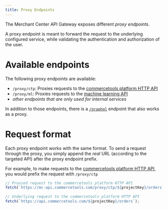 ```yaml
---
title: Proxy Endpoints
---
```


The Merchant Center API Gateway exposes different _proxy endpoints_.

A proxy endpoint is meant to forward the request to the underlying configured service, while validating the authentication and authorization of the user.

# Available endpoints

The following proxy endpoints are available:

- `/proxy/ctp`: Proxies requests to the [commercetools platform HTTP API](https://docs.commercetools.com/http-api.html)
- `/proxy/ml`: Proxies requests to the [machine learning API](https://docs.commercetools.com/http-api-ml.html)
- _other endpoints that are only used for internal services_

In addition to those endpoints, there is a [`/graphql`](/main-concepts/graphql) endpoint that also works as a proxy.

# Request format

Each proxy endpoint works with the same format. To send a request through the proxy, you simply append the _real_ URL (according to the targeted API) after the proxy endpoint prefix.

For example, to make requests to the [commercetools platform HTTP API](https://docs.commercetools.com/http-api.html), you would prefix the request with `/proxy/ctp`

```js
// Proxied request to the commercetools platform HTTP API
fetch(`https://mc-api.commercetools.com/proxy/ctp/${projectKey}/orders`);

// Underlying request to the commercetools platform HTTP API
fetch(`https://api.commercetools.com/${projectKey}/orders`);
```
